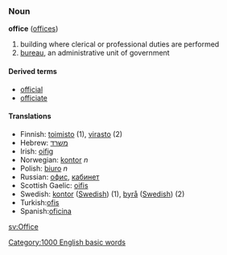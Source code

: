 ===Noun===
'''office''' ([[offices]])
#building where clerical or professional duties are performed
#[[bureau]], an administrative unit of government

====Derived terms====
*[[official]]
*[[officiate]]

====Translations====
*Finnish: [[toimisto]] (1), [[virasto]] (2)
*Hebrew: [[משרד]]
*Irish: [[oifig]]
*Norwegian: [[kontor]] ''n''
*Polish: [[biuro]] ''n''
*Russian: [[офис]], [[кабинет]]
*Scottish Gaelic: [[oifis]]
*Swedish: [[kontor]] ([[:sv:kontor|Swedish]]) (1), [[byrå]] ([[:sv:byrå|Swedish]]) (2) 
*Turkish:[[ofis]]
*Spanish:[[oficina]]


[[sv:Office]]
[[Category:1000 English basic words]]